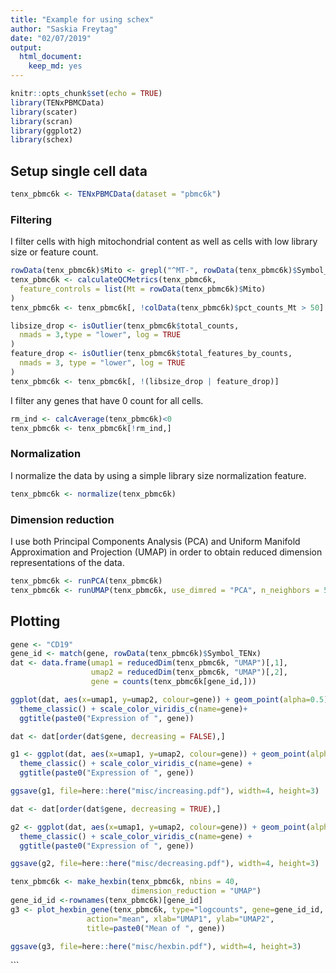 ```yaml
---
title: "Example for using schex"
author: "Saskia Freytag"
date: "02/07/2019"
output:
  html_document:
    keep_md: yes
---
```


```r
knitr::opts_chunk$set(echo = TRUE)
library(TENxPBMCData)
library(scater)
library(scran)
library(ggplot2)
library(schex)
```

## Setup single cell data

```r
tenx_pbmc6k <- TENxPBMCData(dataset = "pbmc6k")
```

### Filtering

I filter cells with high mitochondrial content as well as cells with low
library size or feature count.

```r
rowData(tenx_pbmc6k)$Mito <- grepl("^MT-", rowData(tenx_pbmc6k)$Symbol_TENx)
tenx_pbmc6k <- calculateQCMetrics(tenx_pbmc6k,
  feature_controls = list(Mt = rowData(tenx_pbmc6k)$Mito)
)
tenx_pbmc6k <- tenx_pbmc6k[, !colData(tenx_pbmc6k)$pct_counts_Mt > 50]

libsize_drop <- isOutlier(tenx_pbmc6k$total_counts,
  nmads = 3,type = "lower", log = TRUE
)
feature_drop <- isOutlier(tenx_pbmc6k$total_features_by_counts,
  nmads = 3, type = "lower", log = TRUE
)
tenx_pbmc6k <- tenx_pbmc6k[, !(libsize_drop | feature_drop)]
```

I filter any genes that have 0 count for all cells.

```r
rm_ind <- calcAverage(tenx_pbmc6k)<0
tenx_pbmc6k <- tenx_pbmc6k[!rm_ind,]
```

### Normalization

I normalize the data by using a simple library size normalization feature.

```r
tenx_pbmc6k <- normalize(tenx_pbmc6k)
```

### Dimension reduction

I use both Principal Components Analysis (PCA) and Uniform Manifold 
Approximation and Projection (UMAP) in order to obtain reduced dimension 
representations of the data.

```r
tenx_pbmc6k <- runPCA(tenx_pbmc6k)
tenx_pbmc6k <- runUMAP(tenx_pbmc6k, use_dimred = "PCA", n_neighbors = 50)
```

## Plotting

```r
gene <- "CD19"
gene_id <- match(gene, rowData(tenx_pbmc6k)$Symbol_TENx)
dat <- data.frame(umap1 = reducedDim(tenx_pbmc6k, "UMAP")[,1],
                  umap2 = reducedDim(tenx_pbmc6k, "UMAP")[,2],
                  gene = counts(tenx_pbmc6k[gene_id,]))

ggplot(dat, aes(x=umap1, y=umap2, colour=gene)) + geom_point(alpha=0.5) +
  theme_classic() + scale_color_viridis_c(name=gene)+ 
  ggtitle(paste0("Expression of ", gene))
```

```r
dat <- dat[order(dat$gene, decreasing = FALSE),]

g1 <- ggplot(dat, aes(x=umap1, y=umap2, colour=gene)) + geom_point(alpha=0.5) +
  theme_classic() + scale_color_viridis_c(name=gene) + 
  ggtitle(paste0("Expression of ", gene))

ggsave(g1, file=here::here("misc/increasing.pdf"), width=4, height=3)
```

```r
dat <- dat[order(dat$gene, decreasing = TRUE),]

g2 <- ggplot(dat, aes(x=umap1, y=umap2, colour=gene)) + geom_point(alpha=0.5) +
  theme_classic() + scale_color_viridis_c(name=gene) + 
  ggtitle(paste0("Expression of ", gene))

ggsave(g2, file=here::here("misc/decreasing.pdf"), width=4, height=3)
```

```r
tenx_pbmc6k <- make_hexbin(tenx_pbmc6k, nbins = 40, 
                           dimension_reduction = "UMAP")
gene_id_id <-rownames(tenx_pbmc6k)[gene_id]
g3 <- plot_hexbin_gene(tenx_pbmc6k, type="logcounts", gene=gene_id_id, 
                 action="mean", xlab="UMAP1", ylab="UMAP2", 
                 title=paste0("Mean of ", gene))

ggsave(g3, file=here::here("misc/hexbin.pdf"), width=4, height=3)
```
```

